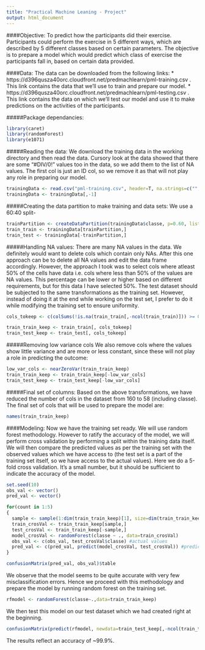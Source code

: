 ```yaml
---
title: "Practical Machine Leaning - Project"
output: html_document
---
```


####Objective:
To predict how the participants did their exercise. Participants could perform the exercise in 5 different ways, which are described by 5 different classes based on certain parameters. The objective is to prepare a model which would predict which class of exercise the participants fall in, based on certain data provided.

####Data:
The data can be downloaded from the following links:
* https://d396qusza40orc.cloudfront.net/predmachlearn/pml-training.csv . This link contains the data that we'll use to train and prepare our model.
* https://d396qusza40orc.cloudfront.net/predmachlearn/pml-testing.csv . This link contains the data on which we'll test our model and use it to make predictions on the activities of the participants.

#####Package dependancies:
```r
library(caret)
library(randomForest)
library(e1071)
```

#####Reading the data:
We download the training data in the working directory and then read the data. Cursory look at the data showed that there are some "#DIV/0!" values too in the data, so we add them to the list of NA values. The first col is just an ID col, so we remove it as that will not play any role in preparing our model.
```r
trainingData <- read.csv("pml-training.csv", header=T, na.strings=c("", "NA", "#DIV/0!"))
trainingData <- trainingData[,-1]
```

#####Creating the data partition to make training and data sets:
We use a 60:40 split-
```r
trainPartition <- createDataPartition(trainingData$classe, p=0.60, list=FALSE)
train_train <- trainingData[trainPartition,]
train_test <- trainingData[-trainPartition,]
```

#####Handling NA values:
There are many NA values in the data. We definitely would want to delete cols which contain only NAs. After this one approach can be to delete all NA values and edit the data frame accordingly. However, the approach I took was to select cols where atleast 50% of the cells have data i.e. cols where less than 50% of the values are NA values. This percentage can be lower or higher based on different requirements, but for this data I have selected 50%. The test dataset should be subjected to the same transformations as the training set. However, instead of doing it at the end while working on the test set, I prefer to do it while modifying the training set to ensure uniformity.
```r
cols_tokeep <- c(colSums(!is.na(train_train[,-ncol(train_train)])) >= 0.5*nrow(train_train))

train_train_keep <- train_train[, cols_tokeep]
train_test_keep <- train_test[, cols_tokeep]
```

#####Removing low variance cols
We also remove cols where the values show little variance and are more or less constant, since these will not play a role in predicting the outcome:
```r
low_var_cols <- nearZeroVar(train_train_keep)
train_train_keep <- train_train_keep[-low_var_cols]
train_test_keep <- train_test_keep[-low_var_cols]
```

#####Final set of columns:
Based on the above transformations, we have reduced the number of cols in the dataset from 160 to 58 (including classe). The final set of cols that will be used to prepare the model are:
```r
names(train_train_keep)
```

####Modeling:
Now we have the training set ready. We will use random forest methodology. However to ratify the accuracy of the model, we will perform cross validation by performing a split within the training data itself. We will then compare the predicted values as per the training set with the observed values which we have access to (the test set is a part of the training set itself, so we have access to the actual values). Here we do a 5-fold cross validation. It's a small number, but it should be sufficient to indicate the accuracy of the model.
```r
set.seed(10)
obs_val <- vector()
pred_val <- vector()

for(count in 1:5)
{
  sample <- sample(1:dim(train_train_keep)[1], size=dim(train_train_keep)[1]*0.8, replace=F)
  train_crosVal <- train_train_keep[sample,]
  test_crosVal <- train_train_keep[-sample,]
  model_crosVal <- randomForest(classe ~ ., data=train_crosVal)
  obs_val <- c(obs_val, test_crosVal$classe) #actual values
  pred_val <- c(pred_val, predict(model_crosVal, test_crosVal)) #predicted values
}

confusionMatrix(pred_val, obs_val)$table
```

We observe that the model seems to be quite accurate with very few misclassification errors. Hence we proceed with this methodology and prepare the model by running random forest on the training set.

```r
rfmodel <- randomForest(classe~.,data=train_train_keep)
```

We then test this model on our test dataset which we had created right at the beginning.
```r
confusionMatrix(predict(rfmodel, newdata=train_test_keep[,-ncol(train_test_keep)]), train_test_keep$classe)
```

The results reflect an accuracy of ~99.9%.
